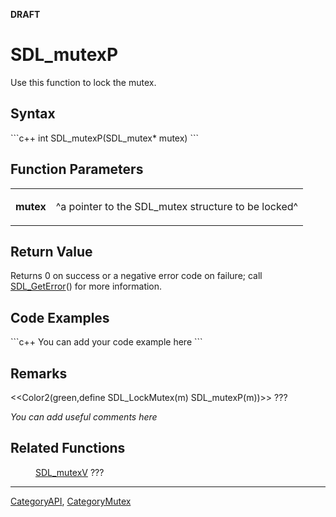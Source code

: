 <!-- pragma section-numbers off -->
<!-- pragma disable-camelcase -->
'''DRAFT'''

= SDL_mutexP =
Use this function to lock the mutex.


== Syntax ==
```c++
int SDL_mutexP(SDL_mutex* mutex)
```

== Function Parameters ==
{|
|'''mutex'''
|^a pointer to the SDL_mutex structure to be locked^
|}

== Return Value ==
Returns 0 on success or a negative error code on failure; call [[SDL_GetError]]() for more information.

== Code Examples ==
```c++
You can add your code example here
```

== Remarks ==
<<Color2(green,define SDL_LockMutex(m)	SDL_mutexP(m))>> ???

''You can add useful comments here''

== Related Functions ==
:[[SDL_mutexV]] ???

----
[[CategoryAPI]], [[CategoryMutex]]
